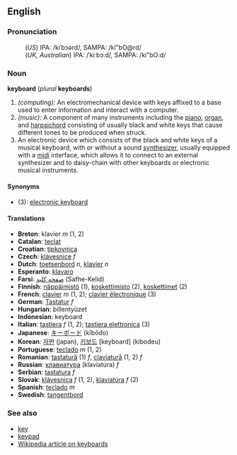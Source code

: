 ==English==
===Pronunciation===
:(''US'') IPA: /kiˈbɔərd/, SAMPA: /ki"bO@rd/
:(''UK, Australian'') IPA: /ˈkiːbɔːd/, SAMPA: /ki"bO:d/

===Noun===
'''keyboard''' (''plural'' '''keyboards''')

#''(computing):'' An electromechanical device with keys affixed to a base used to enter information and interact with a computer.
#''(music):'' A component of many instruments including the [[piano]], [[organ]], and [[harpsichord]] consisting of usually black and white keys that cause different tones to be produced when struck.
#An electronic device which consists of the black and white keys of a musical keyboard, with or without a sound [[synthesizer]], usually equipped with a [[midi]] interface, which allows it to connect to an external synthesizer and to daisy-chain with other keyboards or electronic musical instruments.

====Synonyms====
*(3): [[electronic keyboard]]

====Translations====
*'''Breton''': klavier  ''m'' (1, 2)
*'''Catalan''': [[teclat]] 
*'''Croatian''': [[tipkovnica]]
*'''Czech''':  [[klávesnice]]  ''f''
*'''Dutch''': [[toetsenbord]] ''n'', [[klavier]] ''n''
*'''Esperanto''': [[klavaro]]
*'''Farsi''': [[صفحه کلید]] (Safhe-Kelid)
*'''Finnish''': [[näppäimistö]] (1), [[koskettimisto]] (2), [[koskettimet]] (2)
*'''French''': [[clavier]] ''m'' (1, 2); [[clavier électronique]] (3)
*'''German''': [[Tastatur]] ''f''
*'''Hungarian''': billentyüzet
*'''Indonesian''': keyboard
*'''Italian''': [[tastiera]] ''f'' (1, 2); [[tastiera elettronica]] (3)
*'''Japanese''': [[キーボード]] (kībōdo)
*'''Korean''': [[자판]] (japan), [[키보드]] [keyboard] (kibodeu)
*'''Portuguese''': [[teclado]] ''m'' (1, 2)
*'''Romanian''': [[tastatură]] (1) ''f'', [[claviatură]] (1, 2) ''f''
*'''Russian''': [[клавиатура]] (klaviat&uacute;ra) ''f''
*'''Serbian''': [[tastatura]] ''f''
*'''Slovak''': [[klávesnica]]  ''f'' (1, 2), [[klaviatúra]] ''f'' (2)
*'''Spanish''': [[teclado]] ''m''
*'''Swedish''': [[tangentbord]]

===See also===
*[[key]]
*[[keypad]]
*[http://en.wikipedia.org/wiki/Keyboard Wikipedia article on keyboards]